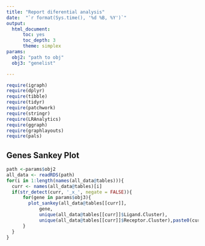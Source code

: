 ```yaml
---
title: "Report diferential analysis"
date:  "`r format(Sys.time(), '%d %B, %Y')`"
output:
  html_document:
      toc: yes
      toc_depth: 3
      theme: simplex
params:
  obj2: "path to obj"
  obj3: "genelist"

---
```


```r
require(igraph)
require(dplyr)
require(tibble)
require(tidyr)
require(patchwork)
require(stringr)
require(LRAnalytics)
require(ggraph)
require(graphlayouts)
require(pals)


```

## Genes Sankey Plot 

```r
path <-params$obj2
all_data <- readRDS(path)
for(i in 1:length(names(all_data@tables))){
  curr <- names(all_data@tables)[i]
  if(str_detect(curr, '_x_', negate = FALSE)){
      for(gene in params$obj3){
        plot_sankey(all_data@tables[[curr]], 
            gene,
            unique(all_data@tables[[curr]]$Ligand.Cluster),
            unique(all_data@tables[[curr]]$Receptor.Cluster),paste0(curr,' ',gene))
      }
  }
}
```


